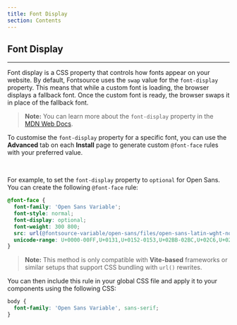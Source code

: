 ```yaml
---
title: Font Display
section: Contents
---
```


## Font Display

---

Font display is a CSS property that controls how fonts appear on your website. By default, Fontsource uses the `swap` value for the `font-display` property. This means that while a custom font is loading, the browser displays a fallback font. Once the custom font is ready, the browser swaps it in place of the fallback font.

> **Note:** You can learn more about the `font-display` property in the [MDN Web Docs](https://developer.mozilla.org/en-US/docs/Web/CSS/@font-face/font-display).

To customise the `font-display` property for a specific font, you can use the **Advanced** tab on each **Install** page to generate custom `@font-face` rules with your preferred value.

<br />

For example, to set the `font-display` property to `optional` for Open Sans. You can create the following `@font-face` rule:

```css
@font-face {
  font-family: 'Open Sans Variable';
  font-style: normal;
  font-display: optional;
  font-weight: 300 800;
  src: url(@fontsource-variable/open-sans/files/open-sans-latin-wght-normal.woff2) format('woff2-variations');
  unicode-range: U+0000-00FF,U+0131,U+0152-0153,U+02BB-02BC,U+02C6,U+02DA,U+02DC,U+0304,U+0308,U+0329,U+2000-206F,U+2074,U+20AC,U+2122,U+2191,U+2193,U+2212,U+2215,U+FEFF,U+FFFD;
}
```

> **Note:**  This method is only compatible with **Vite-based** frameworks or similar setups that support CSS bundling with `url()` rewrites.

You can then include this rule in your global CSS file and apply it to your components using the following CSS:

```css
body {
  font-family: 'Open Sans Variable', sans-serif;
}
```
